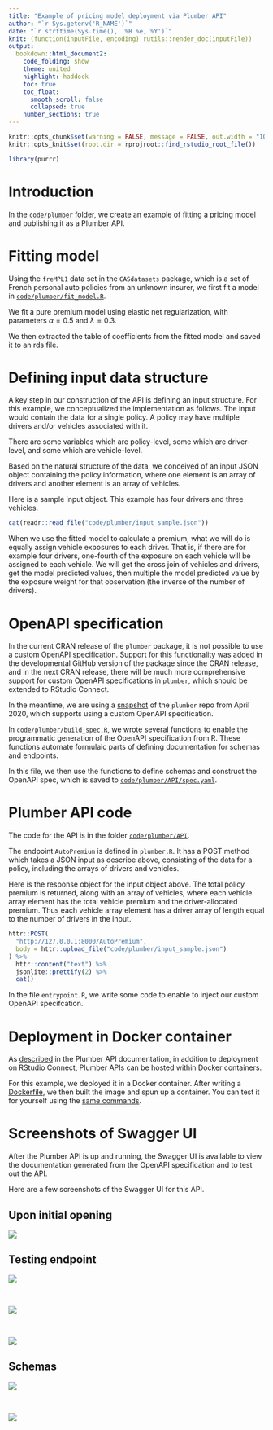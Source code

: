 ```yaml
---
title: "Example of pricing model deployment via Plumber API"
author: "`r Sys.getenv('R_NAME')`"
date: "`r strftime(Sys.time(), '%B %e, %Y')`"
knit: (function(inputFile, encoding) rutils::render_doc(inputFile))
output:
  bookdown::html_document2:
    code_folding: show
    theme: united
    highlight: haddock
    toc: true
    toc_float: 
      smooth_scroll: false
      collapsed: true
    number_sections: true
---
```


```r
knitr::opts_chunk$set(warning = FALSE, message = FALSE, out.width = "100%", fig.height = 6)
knitr::opts_knit$set(root.dir = rprojroot::find_rstudio_root_file())
```

```r
library(purrr)
```

# Introduction

In the [`code/plumber`](https://github.com/mvanhala/illustrations/code/plumber) folder, we 
create an example of fitting a pricing model and publishing it as a Plumber API.

# Fitting model

Using the `freMPL1` data set in the `CASdatasets` package, which is a set of 
French personal auto policies from an unknown insurer, we first fit a model in 
[`code/plumber/fit_model.R`](https://github.com/mvanhala/illustrations/code/plumber/fit_model.R).

We fit a pure premium model using elastic net regularization, with parameters $\alpha = 0.5$
and $\lambda = 0.3$.

We then extracted the table of coefficients from the fitted model and saved it to an rds file.

# Defining input data structure

A key step in our construction of the API is defining an input structure. 
For this example, we conceptualized the implementation as follows. The input would 
contain the data for a single policy. A policy may have multiple drivers and/or vehicles
associated with it.

There are some variables which are policy-level, some which are driver-level, and some which
are vehicle-level.

Based on the natural structure of the data, we conceived of an input JSON object containing
the policy information, where one element is an array of drivers and another element is
an array of vehicles.

Here is a sample input object. This example has four drivers and three vehicles.

```r
cat(readr::read_file("code/plumber/input_sample.json"))
```

When we use the fitted model to calculate a premium, what we will do is 
equally assign vehicle exposures to each driver. That is, if there are for example
four drivers, one-fourth of the exposure on each vehicle will be assigned to
each vehicle. We will get the cross join of vehicles and drivers, get the model
predicted values, then multiple the model predicted value by the exposure weight
for that observation (the inverse of the number of drivers).

# OpenAPI specification

In the current CRAN release of the `plumber` package, it is not possible to use a custom
OpenAPI specification. Support for this functionality was added in the developmental GitHub
version of the package since the CRAN release, and in the next CRAN release, there will
be much more comprehensive support for custom OpenAPI specifications in `plumber`, which
should be extended to RStudio Connect.

In the meantime, we are using a [snapshot](https://github.com/rstudio/plumber/tree/b7ff05ac6bd21db3341a9a91fb90c4c581bf56b9)
of the `plumber` repo from April 2020, which supports using a custom OpenAPI specification.

In
[`code/plumber/build_spec.R`](https://github.com/mvanhala/illustrations/code/plumber/custom_spec.R),
we wrote several functions to enable the programmatic generation of the OpenAPI specification from R.
These functions automate formulaic parts of defining documentation for schemas and endpoints.

In this file, we then use the functions to define schemas and construct the OpenAPI spec, which is saved to
[`code/plumber/API/spec.yaml`](https://github.com/mvanhala/illustrations/code/plumber/API/spec.yaml).

# Plumber API code

The code for the API is in the folder
[`code/plumber/API`](https://github.com/mvanhala/illustrations/code/plumber/API).

The endpoint `AutoPremium` is defined in `plumber.R`. It has a POST method which takes a JSON input
as describe above, consisting of the data for a policy, including the arrays of drivers and vehicles.

Here is the response object for the input object above. The total policy premium is returned, along
with an array of vehicles, where each vehicle array element has the total vehicle premium
and the driver-allocated premium. Thus each vehicle array element has a driver array of length
equal to the number of drivers in the input.

```r
httr::POST(
  "http://127.0.0.1:8000/AutoPremium", 
  body = httr::upload_file("code/plumber/input_sample.json")
) %>%
  httr::content("text") %>% 
  jsonlite::prettify(2) %>%
  cat()
```

In the file `entrypoint.R`, we write some code to enable to inject our custom OpenAPI specifcation.

# Deployment in Docker container

As [described](https://www.rplumber.io/articles/hosting.html) in the Plumber API documentation, 
in addition to deployment on RStudio Connect,
Plumber APIs can be hosted within Docker containers.

For this example, we deployed it in a Docker container. After writing a 
[Dockerfile](https://github.com/mvanhala/illustrations/code/plumber/API/Dockerfile),
we then built the image and spun up a container. You can test it for yourself using the 
[same commands](https://github.com/mvanhala/illustrations/code/plumber/docker_build_run.sh).

# Screenshots of Swagger UI

After the Plumber API is up and running, the Swagger UI is available to view the documentation
generated from the OpenAPI specification and to test out the API.

Here are a few screenshots of the Swagger UI for this API.

## Upon initial opening

![](screenshots/swagger_open.png)
<br>

## Testing endpoint

![](screenshots/swagger_endpoint.png)

<br>

![](screenshots/swagger_input_schema.png)

<br>

![](screenshots/swagger_endpoint_test.png)
<br>

## Schemas

![](screenshots/swagger_schema_1.png)

<br>

![](screenshots/swagger_schema_1.png)

<br>

